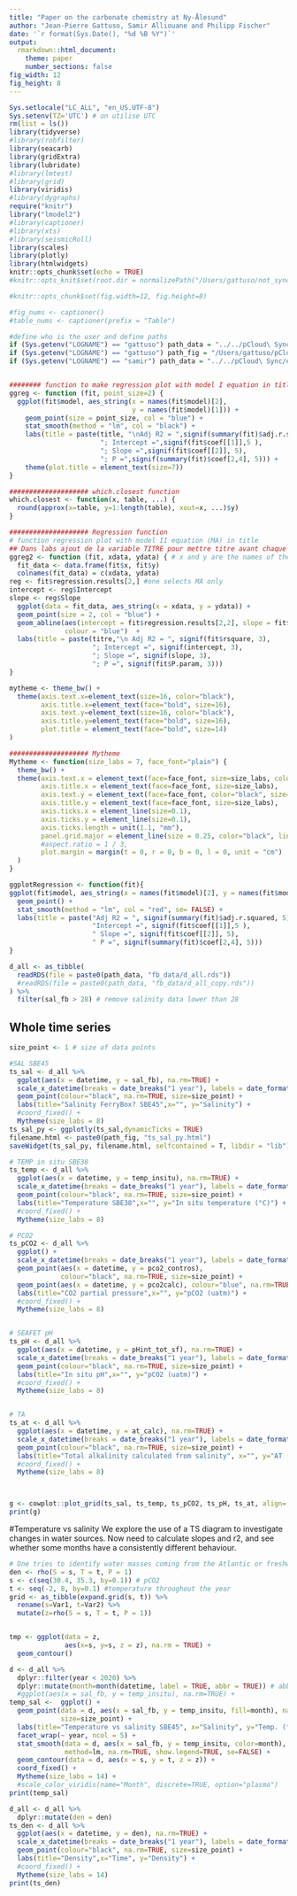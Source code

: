 ```yaml
---
title: "Paper on the carbonate chemistry at Ny-Ålesund" 
author: "Jean-Pierre Gattuso, Samir Alliouane and Philipp Fischer"
date: '`r format(Sys.Date(), "%d %B %Y")`'
output:
  rmarkdown::html_document:
    theme: paper
    number_sections: false
fig_width: 12 
fig_height: 8     
---
```


```r
Sys.setlocale("LC_ALL", "en_US.UTF-8")
Sys.setenv(TZ='UTC') # on utilise UTC
rm(list = ls())
library(tidyverse)
#library(robfilter)
library(seacarb)
library(gridExtra)
library(lubridate)
#library(lmtest)
#library(grid)
library(viridis)
#library(dygraphs)
require("knitr")
library("lmodel2")
#library(captioner)
#library(xts)
#library(seismicRoll)
library(scales)
library(plotly)
library(htmlwidgets)
knitr::opts_chunk$set(echo = TRUE)
#knitr::opts_knit$set(root.dir = normalizePath("/Users/gattuso/not_synced_git/AWIPEV-CO2-git")) 

#knitr::opts_chunk$set(fig.width=12, fig.height=8) 

#fig_nums <- captioner()
#table_nums <- captioner(prefix = "Table")

#define who is the user and define paths
if (Sys.getenv("LOGNAME") == "gattuso") path_data = "../../pCloud\ Sync/Documents/experiments/exp168_awipev-CO2/"
if (Sys.getenv("LOGNAME") == "gattuso") path_fig = "/Users/gattuso/pCloud\ Sync/Documents/publications/publications_inpreparation/gattuso_etal_awipev-CO2/figures/"
if (Sys.getenv("LOGNAME") == "samir") path_data = "../../pCloud\ Sync/exp168_awipev-CO2/"


######## function to make regression plot with model I equation in title
ggreg <- function (fit, point_size=2) {
  ggplot(fit$model, aes_string(x = names(fit$model)[2],
                               y = names(fit$model)[1])) +
    geom_point(size = point_size, col = "blue") +
    stat_smooth(method = "lm", col = "black") +
    labs(title = paste(title, "\nAdj R2 = ",signif(summary(fit)$adj.r.squared, 5),
                       "; Intercept =",signif(fit$coef[[1]],5 ),
                       "; Slope =",signif(fit$coef[[2]], 5),
                       "; P =",signif(summary(fit)$coef[2,4], 5))) +
    theme(plot.title = element_text(size=7))
}

#################### which.closest function
which.closest <- function(x, table, ...) {
  round(approx(x=table, y=1:length(table), xout=x, ...)$y)
}

#################### Regression function
# function regression plot with model II equation (MA) in title
## Dans labs ajout de la variable TITRE pour mettre titre avant chaque graphe
ggreg2 <- function (fit, xdata, ydata) { # x and y are the names of the variables
  fit_data <- data.frame(fit$x, fit$y)
  colnames(fit_data) = c(xdata, ydata)
reg <- fit$regression.results[2,] #one selects MA only
intercept <- reg$Intercept
slope <- reg$Slope
  ggplot(data = fit_data, aes_string(x = xdata, y = ydata)) + 
  geom_point(size = 2, col = "blue") +
  geom_abline(aes(intercept = fit$regression.results[2,2], slope = fit$regression.results[2,3]),
              colour = "blue")  + 
  labs(title = paste(titre,"\n Adj R2 = ", signif(fit$rsquare, 3),
                     "; Intercept =", signif(intercept, 3),
                     "; Slope =", signif(slope, 3),
                     "; P =", signif(fit$P.param, 3)))
}

mytheme <- theme_bw() +
  theme(axis.text.x=element_text(size=16, color="black"),
        axis.title.x=element_text(face="bold", size=16),
        axis.text.y=element_text(size=16, color="black"),
        axis.title.y=element_text(face="bold", size=16),
        plot.title = element_text(face="bold", size=14)
)

#################### Mytheme
Mytheme <- function(size_labs = 7, face_font="plain") {
  theme_bw() +
  theme(axis.text.x = element_text(face=face_font, size=size_labs, color="black"),
        axis.title.x = element_text(face=face_font, size=size_labs),
        axis.text.y = element_text(face=face_font, color="black", size=size_labs),
        axis.title.y = element_text(face=face_font, size=size_labs),
        axis.ticks.x = element_line(size=0.1),
        axis.ticks.y = element_line(size=0.1),
        axis.ticks.length = unit(1.1, "mm"),
        panel.grid.major = element_line(size = 0.25, color="black", linetype="dashed"),
        #aspect.ratio = 1 / 3,
        plot.margin = margin(t = 0, r = 0, b = 0, l = 0, unit = "cm")
  )
}

ggplotRegression <- function(fit){
ggplot(fit$model, aes_string(x = names(fit$model)[2], y = names(fit$model)[1])) + 
  geom_point() +
  stat_smooth(method = "lm", col = "red", se= FALSE) +
  labs(title = paste("Adj R2 = ", signif(summary(fit)$adj.r.squared, 5),
                     "Intercept =", signif(fit$coef[[1]],5 ),
                     " Slope =", signif(fit$coef[[2]], 5),
                     " P =", signif(summary(fit)$coef[2,4], 5)))
}
```

```r
d_all <- as_tibble(
  readRDS(file = paste0(path_data, "fb_data/d_all.rds"))
  #readRDS(file = paste0(path_data, "fb_data/d_all_copy.rds"))
) %>%
  filter(sal_fb > 28) # remove salinity data lower than 28
```

## Whole time series
```r
size_point <- 1 # size of data points

#SAL SBE45
ts_sal <- d_all %>%
  ggplot(aes(x = datetime, y = sal_fb), na.rm=TRUE) +
  scale_x_datetime(breaks = date_breaks("1 year"), labels = date_format("%Y")) +
  geom_point(colour="black", na.rm=TRUE, size=size_point) + 
  labs(title="Salinity FerryBox? SBE45",x="", y="Salinity") +
  #coord_fixed() +
  Mytheme(size_labs = 8)
ts_sal_py <- ggplotly(ts_sal,dynamicTicks = TRUE)
filename.html <- paste0(path_fig, "ts_sal_py.html")
saveWidget(ts_sal_py, filename.html, selfcontained = T, libdir = "lib")

# TEMP in situ SBE38
ts_temp <- d_all %>%
  ggplot(aes(x = datetime, y = temp_insitu), na.rm=TRUE) +
  scale_x_datetime(breaks = date_breaks("1 year"), labels = date_format("%Y")) +
  geom_point(colour="black", na.rm=TRUE, size=size_point) + 
  labs(title="Temperature SBE38",x="", y="In situ temperature (°C)") +
  #coord_fixed() +
  Mytheme(size_labs = 8)

# PCO2 
ts_pCO2 <- d_all %>%
  ggplot() +
  scale_x_datetime(breaks = date_breaks("1 year"), labels = date_format("%Y")) +
  geom_point(aes(x = datetime, y = pco2_contros), 
             colour="black", na.rm=TRUE, size=size_point) + 
  geom_point(aes(x = datetime, y = pco2calc), colour="blue", na.rm=TRUE, size=size_point) + 
  labs(title="CO2 partial pressure",x="", y="pCO2 (uatm)") +
  #coord_fixed() +
  Mytheme(size_labs = 8)


# SEAFET pH
ts_pH <- d_all %>%
  ggplot(aes(x = datetime, y = pHint_tot_sf), na.rm=TRUE) +
  scale_x_datetime(breaks = date_breaks("1 year"), labels = date_format("%Y")) +
  geom_point(colour="black", na.rm=TRUE, size=size_point) + 
  labs(title="In situ pH",x="", y="pCO2 (uatm)") +
  #coord_fixed() +
  Mytheme(size_labs = 8)


# TA
ts_at <- d_all %>%
  ggplot(aes(x = datetime, y = at_calc), na.rm=TRUE) +
  scale_x_datetime(breaks = date_breaks("1 year"), labels = date_format("%Y")) +
  geom_point(colour="black", na.rm=TRUE, size=size_point) + 
  labs(title="Total alkalinity calculated from salinity", x="", y="AT (umol/kg)") +
  #coord_fixed() +
  Mytheme(size_labs = 8)



g <- cowplot::plot_grid(ts_sal, ts_temp, ts_pCO2, ts_pH, ts_at, align='v', ncol=1)
print(g)
```

#Temperature vs salinity
We explore the use of a TS diagram to investigate changes in water sources. Now need to calculate slopes and r2, and see whether some months have a consistently different behaviour.

```r
# One tries to identify water masses coming from the Atlantic or freshwater
den <- rho(S = s, T = t, P = 1)
s <- c(seq(30.4, 35.3, by=0.1)) # pCO2
t <- seq(-2, 8, by=0.1) #temperature throughout the year
grid <- as_tibble(expand.grid(s, t)) %>%
  rename(s=Var1, t=Var2) %>%
  mutate(z=rho(S = s, T = t, P = 1))


tmp <- ggplot(data = z, 
              aes(x=s, y=s, z = z), na.rm = TRUE) +
  geom_contour()

d <- d_all %>%
  dplyr::filter(year < 2020) %>%
  dplyr::mutate(month=month(datetime, label = TRUE, abbr = TRUE)) # abbreviated months rather than digital months
  #ggplot(aes(x = sal_fb, y = temp_insitu), na.rm=TRUE) +
temp_sal <-  ggplot() +
  geom_point(data = d, aes(x = sal_fb, y = temp_insitu, fill=month), na.rm=TRUE,
             size=size_point) + 
  labs(title="Temperature vs salinity SBE45", x="Salinity", y="Temp. (°C)") +
  facet_wrap(~ year, ncol = 5) +
  stat_smooth(data = d, aes(x = sal_fb, y = temp_insitu, color=month),
              method=lm, na.rm=TRUE, show.legend=TRUE, se=FALSE) +
  geom_contour(data = d, aes(x = s, y = t, z = z)) +
  coord_fixed() +
  Mytheme(size_labs = 14) +
  #scale_color_viridis(name="Month", discrete=TRUE, option="plasma")
print(temp_sal)
```



```r
d_all <- d_all %>%
  dplyr::mutate(den = den)
ts_den <- d_all %>%
  ggplot(aes(x = datetime, y = den), na.rm=TRUE) +
  scale_x_datetime(breaks = date_breaks("1 year"), labels = date_format("%Y")) +
  geom_point(colour="black", na.rm=TRUE, size=size_point) + 
  labs(title="Density",x="Time", y="Density") +
  #coord_fixed() +
  Mytheme(size_labs = 14)
print(ts_den)
```


